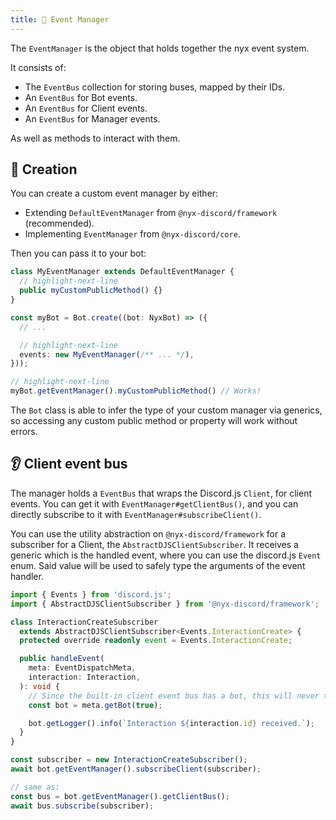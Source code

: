 ```yaml
---
title: 💼 Event Manager
---
```


The `EventManager` is the object that holds together the nyx event system.

It consists of:

* The `EventBus` collection for storing buses, mapped by their IDs.
* An `EventBus` for Bot events.
* An `EventBus` for Client events.
* An `EventBus` for Manager events.

As well as methods to interact with them.

## 👷 Creation

You can create a custom event manager by either:

* Extending `DefaultEventManager` from `@nyx-discord/framework` (recommended).
* Implementing `EventManager` from `@nyx-discord/core`.

Then you can pass it to your bot:

```ts
class MyEventManager extends DefaultEventManager {
  // highlight-next-line
  public myCustomPublicMethod() {}
}

const myBot = Bot.create((bot: NyxBot) => ({
  // ...

  // highlight-next-line
  events: new MyEventManager(/** ... */),
}));

// highlight-next-line
myBot.getEventManager().myCustomPublicMethod() // Works!
```

The `Bot` class is able to infer the type of your custom manager via generics, so accessing any custom public method or
property will work without errors.

## 👂 Client event bus

The manager holds a `EventBus` that wraps the Discord.js `Client`, for client events. You can get it with
`EventManager#getClientBus()`, and you can directly subscribe to it with `EventManager#subscribeClient()`.

You can use the utility abstraction on `@nyx-discord/framework` for a subscriber for a Client,
the `AbstractDJSClientSubscriber`. It receives a generic which is the handled event, where you can use the
discord.js `Event` enum. Said value will be used to safely type the arguments of the event handler.

```ts
import { Events } from 'discord.js';
import { AbstractDJSClientSubscriber } from '@nyx-discord/framework';

class InteractionCreateSubscriber
  extends AbstractDJSClientSubscriber<Events.InteractionCreate> {
  protected override readonly event = Events.InteractionCreate;

  public handleEvent(
    meta: EventDispatchMeta,
    interaction: Interaction,
  ): void {
    // Since the built-in client event bus has a bot, this will never throw an error.
    const bot = meta.getBot(true);

    bot.getLogger().info(`Interaction ${interaction.id} received.`);
  }
}

const subscriber = new InteractionCreateSubscriber();
await bot.getEventManager().subscribeClient(subscriber);

// same as:
const bus = bot.getEventManager().getClientBus();
await bus.subscribe(subscriber);
```
